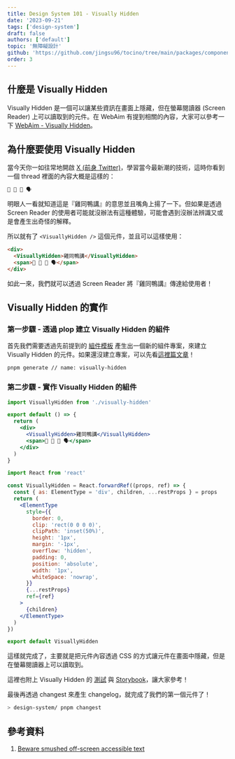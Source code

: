 ```yaml
---
title: Design System 101 - Visually Hidden
date: '2023-09-21'
tags: ['design-system']
draft: false
authors: ['default']
topic: '無障礙設計'
github: 'https://github.com/jingsu96/tocino/tree/main/packages/components/visually-hidden'
order: 3
---
```


<TOCInline toc={props.toc} asDisclosure />

## 什麼是 Visually Hidden

Visually Hidden 是一個可以讓某些資訊在畫面上隱藏，但在螢幕閱讀器 (Screen Reader) 上可以讀取到的元件。在 WebAim 有提到相關的內容，大家可以參考一下 [WebAim - Visually Hidden](https://webaim.org/techniques/css/invisiblecontent/)。

## 為什麼要使用 Visually Hidden

當今天你一如往常地開啟 [X (前身 Twitter)](https://x.com)，學習當今最新潮的技術，這時你看到一個 thread 裡面的內容大概是這樣的：

```html
🐔 👬 🦆 🗣
```

明眼人一看就知道這是『雞同鴨講』的意思並且嘴角上揚了一下。但如果是透過 Screen Reader 的使用者可能就沒辦法有這種體驗，可能會遇到沒辦法辨識又或是會產生出奇怪的解釋。

所以就有了 `<VisuallyHidden />` 這個元件，並且可以這樣使用：

```html
<div>
  <VisuallyHidden>雞同鴨講</VisuallyHidden>
  <span>🐔 👬 🦆 🗣</span>
</div>
```

如此一來，我們就可以透過 Screen Reader 將『雞同鴨講』傳達給使用者！

## Visually Hidden 的實作

### 第一步驟 - 透過 plop 建立 Visually Hidden 的組件

首先我們需要透過先前提到的 [組件模板](/writing/design-system/setup#plop---產生元件模板) 產生出一個新的組件專案，來建立 Visually Hidden 的元件。如果還沒建立專案，可以先看[這裡篇文章](/writing/design-system/setup)！

```bash
pnpm generate // name: visually-hidden
```

### 第二步驟 - 實作 Visually Hidden 的組件

<Sandpack>

```jsx file=App.js
import VisuallyHidden from './visually-hidden'

export default () => {
  return (
    <div>
      <VisuallyHidden>雞同鴨講</VisuallyHidden>
      <span>🐔 👬 🦆 🗣</span>
    </div>
  )
}
```

```jsx file=visually-hidden.js
import React from 'react'

const VisuallyHidden = React.forwardRef((props, ref) => {
  const { as: ElementType = 'div', children, ...restProps } = props
  return (
    <ElementType
      style={{
        border: 0,
        clip: 'rect(0 0 0 0)',
        clipPath: 'inset(50%)',
        height: '1px',
        margin: '-1px',
        overflow: 'hidden',
        padding: 0,
        position: 'absolute',
        width: '1px',
        whiteSpace: 'nowrap',
      }}
      {...restProps}
      ref={ref}
    >
      {children}
    </ElementType>
  )
})

export default VisuallyHidden
```

</Sandpack>

這樣就完成了，主要就是把元件內容透過 CSS 的方式讓元件在畫面中隱藏，但是在螢幕閱讀器上可以讀取到。

這裡也附上 Visually Hidden 的 [測試](https://github.com/jingsu96/tocino/blob/main/packages/components/visually-hidden/src/VisuallyHidden.test.tsx) 與 [Storybook](https://github.com/jingsu96/tocino/blob/main/packages/components/visually-hidden/src/VisuallyHidden.stories.tsx)，讓大家參考！

最後再透過 changest 來產生 changelog，就完成了我們的第一個元件了！

```bash
> design-system/ pnpm changest
```

## 參考資料

1. [Beware smushed off-screen accessible text](https://medium.com/@jessebeach/beware-smushed-off-screen-accessible-text-5952a4c2cbfe)
